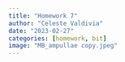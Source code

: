 ```yaml
---
title: "Homework 7"
author: "Celeste Valdivia"
date: "2023-02-27"
categories: [homework, bit]
image: "MB_ampullae copy.jpeg"
---
```

